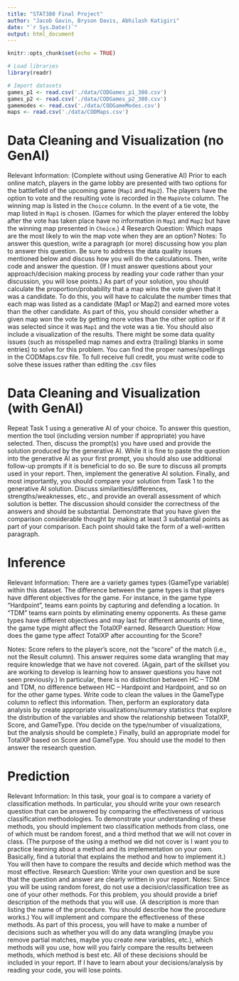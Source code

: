```yaml
---
title: "STAT380 Final Project"
author: "Jacob Gavin, Bryson Davis, Abhilash Katigiri"
date: "`r Sys.Date()`"
output: html_document
---
```


```r
knitr::opts_chunk$set(echo = TRUE)
```

```r
# Load libraries
library(readr)
```

```r
# Import datasets
games_p1 <- read.csv('./data/CODGames_p1_380.csv')
games_p2 <- read.csv('./data/CODGames_p2_380.csv')
gamemodes <- read.csv('./data/CODGameModes.csv')
maps <- read.csv('./data/CODMaps.csv')

```

# Data Cleaning and Visualization (no GenAI)
Relevant Information: (Complete without using Generative AI) Prior to each online match, players in the
game lobby are presented with two options for the battlefield of the upcoming game (`Map1` and
`Map2`). The players have the option to vote and the resulting vote is recorded in the `MapVote` column.
The winning map is listed in the `Choice` column. In the event of a tie vote, the map listed in `Map1` is
chosen. (Games for which the player entered the lobby after the vote has taken place have no information
in `Map1` and `Map2` but have the winning map presented in `Choice`.)
4
Research Question: Which maps are the most likely to win the map vote when they are an option?
Notes: To answer this question, write a paragraph (or more) discussing how you plan to answer this
question. Be sure to address the data quality issues mentioned below and discuss how you will do the
calculations. Then, write code and answer the question. (If I must answer questions about your
approach/decision making process by reading your code rather than your discussion, you will lose points.)
As part of your solution, you should calculate the proportion/probability that a map wins the vote given
that it was a candidate. To do this, you will have to calculate the number times that each map was listed as
a candidate (Map1 or Map2) and earned more votes than the other candidate. As part of this, you should
consider whether a given map won the vote by getting more votes than the other option or if it was
selected since it was `Map1` and the vote was a tie. You should also include a visualization of the results.
There might be some data quality issues (such as misspelled map names and extra (trailing) blanks in
some entries) to solve for this problem. You can find the proper names/spellings in the CODMaps.csv
file. To full receive full credit, you must write code to solve these issues rather than editing the .csv files

# Data Cleaning and Visualization (with GenAI)
Repeat Task 1 using a generative AI of your choice. To answer this question, mention the tool (including
version number if appropriate) you have selected. Then, discuss the prompt(s) you have used and provide
the solution produced by the generative AI. While it is fine to paste the question into the generative AI as
your first prompt, you should also use additional follow-up prompts if it is beneficial to do so. Be sure to
discuss all prompts used in your report.
Then, implement the generative AI solution.
Finally, and most importantly, you should compare your solution from Task 1 to the generative AI
solution. Discuss similarities/differences, strengths/weaknesses, etc., and provide an overall assessment of
which solution is better. The discussion should consider the correctness of the answers and should be
substantial. Demonstrate that you have given the comparison considerable thought by making at least 3
substantial points as part of your comparison. Each point should take the form of a well-written
paragraph.

# Inference

Relevant Information: There are a variety games types (GameType variable) within this dataset. The
difference between the game types is that players have different objectives for the game. For instance, in
the game type “Hardpoint”, teams earn points by capturing and defending a location. In “TDM” teams
earn points by eliminating enemy opponents. As these game types have different objectives and may last
for different amounts of time, the game type might affect the TotalXP earned.
Research Question: How does the game type affect TotalXP after accounting for the Score?

Notes: Score refers to the player’s score, not the “score” of the match (i.e., not the Result column). This
answer requires some data wrangling that may require knowledge that we have not covered. (Again, part
of the skillset you are working to develop is learning how to answer questions you have not seen
previously.) In particular, there is no distinction between HC – TDM and TDM, no difference between
HC – Hardpoint and Hardpoint, and so on for the other game types. Write code to clean the values in the
GameType column to reflect this information. Then, perform an exploratory data analysis by create
appropriate visualizations/summary statistics that explore the distribution of the variables and show the
relationship between TotalXP, Score, and GameType. (You decide on the type/number of visualizations,
but the analysis should be complete.) Finally, build an appropriate model for TotalXP based on Score and
GameType. You should use the model to then answer the research question.



# Prediction

Relevant Information: In this task, your goal is to compare a variety of classification methods. In
particular, you should write your own research question that can be answered by comparing the
effectiveness of various classification methodologies. To demonstrate your understanding of these
methods, you should implement two classification methods from class, one of which must be random
forest, and a third method that we will not cover in class. (The purpose of the using a method we did not
cover is I want you to practice learning about a method and its implementation on your own. Basically,
find a tutorial that explains the method and how to implement it.) You will then have to compare the
results and decide which method was the most effective.
Research Question: Write your own question and be sure that the question and answer are clearly written
in your report.
Notes: Since you will be using random forest, do not use a decision/classification tree as one of your other
methods. For this problem, you should provide a brief description of the methods that you will use. (A
description is more than listing the name of the procedure. You should describe how the procedure
works.) You will implement and compare the effectiveness of these methods. As part of this process, you
will have to make a number of decisions such as whether you will do any data wrangling (maybe you
remove partial matches, maybe you create new variables, etc.), which methods will you use, how will you
fairly compare the results between methods, which method is best etc. All of these decisions should be
included in your report. If I have to learn about your decisions/analysis by reading your code, you will
lose points.





